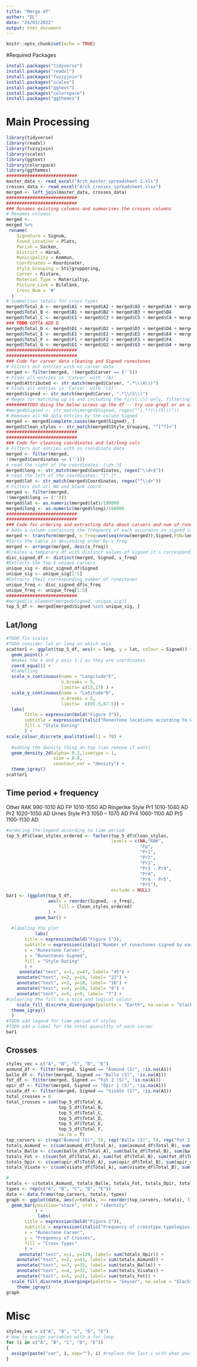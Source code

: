 ```yaml
---
title: "Merge df"
author: "DL"
date: "24/03/2022"
output: html_document
---
```


```r
knitr::opts_chunk$set(echo = TRUE)
```

#Required Packages
```r
install.packages("tidyverse")
install.packages("readxl")
install.packages("fuzzyjoin")
install.packages("scales")
install.packages("ggtext")
install.packages("colorspace")
install.packages("ggthemes")
```

# Main Processing
```r
library(tidyverse)
library(readxl)
library(fuzzyjoin)
library(scales)
library(ggtext)
library(colorspace)
library(ggthemes)
###########################
master_data <- read_excel("Arch_master_spreadsheet-2.xls")
crosses_data <- read_excel("Arch_crosses_spreadsheet.xlsx")
merged <- left_join(master_data, crosses_data)
###########################
###########################
### Renames existing columns and summarises the crosses columns
# Renames columns
merged <-
merged %>%
 rename(
    Signature = Signum,
    Found_Location = Plats,
    Parish = Socken,
    District = Härad,
    Municipality = Kommun,
    Coordinates = Koordinater,
    Style_Grouping = Stilgruppering,
    Carver = Ristare,
    Material_Type = Materialtyp,
    Picture_Link = Bildlänk,
    Cross_Num = '#'
  )
# Summarises totals for cross types
merged$Total_A <- merged$A1 + merged$A2 + merged$A3 + merged$A4 + merged$A5 + merged$A6 + merged$A7 + merged$A8 + merged$A9
merged$Total_B <- merged$B1 + merged$B2 + merged$B3 + merged$B4
merged$Total_C <- merged$C1 + merged$C2 + merged$C3 + merged$C4 + merged$C5 + merged$C6 + merged$C7 + merged$C8 + merged$C9 + merged$C10 + merged$C11
### TODO GOTTA ADD D
merged$Total_D <- merged$D1 + merged$D2 + merged$D3 + merged$D4 + merged$D5 + merged$D6
merged$Total_E <- merged$E1 + merged$E2 + merged$E3 + merged$E4 + merged$E5 + merged$E6 + merged$E7 + merged$E8 + merged$E9 + merged$E10 + merged$E11
merged$Total_F <- merged$F1 + merged$F2 + merged$F3 + merged$F4
merged$Total_G <- merged$G1 + merged$G2 + merged$G3 + merged$G4 + merged$G5 + merged$G6
###########################
###########################
### Code for carver data cleaning and Signed runestones
# Filters out entries with no carver data
merged <- filter(merged, !(merged$Carver == ('')))
# Finds all entries in 'Carver' with '(A)'
merged$Attributed <- str_match(merged$Carver, ".*\\(A\\)")
# Finds all entries in 'Carver' with '(S)'
merged$Signed <- str_match(merged$Carver, ".*\\(S\\)")
# Regex for matching up to and including the first (S) only, filtering out most collabs
########TODO doing the below screws up the df -- try use grepl or an alternative method ........>############NOTE
#merged$Signed <- str_match(merged$Signed, regex("^(.*?)\\(S\\)"))
# Removes all NA data entries by the column Signed
merged <- merged[complete.cases(merged$Signed), ]
merged$Clean_styles <- str_match(merged$Style_Grouping, "^[^?]+")
###########################
###########################
### Code for cleaning coordinates and lat/long cols
# Filters out entries with no coordinate data
merged <- filter(merged, 
!(merged$Coordinates == ('')))
# read the right of the coordinates: (\d+.)$
merged$long <- str_match(merged$Coordinates, regex("\\d+$"))
# read the left of the coordinates: ^[^.]*
merged$lat <- str_match(merged$Coordinates, regex("^\\d+"))
# Filters out all NA and blank coord
merged <- filter(merged, 
!(merged$long == ('')))
merged$lat <- as.numeric(merged$lat)/100000
merged$long <- as.numeric(merged$long)/100000
###########################
###########################
### Code for ordering and extracting data about carvers and num of runestones
# Adds a column containing the frequency of each occurance in signed called s_freq
merged <- transform(merged, s_freq=ave(seq(nrow(merged)),Signed,FUN=length))
#Sorts the table in descending order by s_freq
merged <- arrange(merged, desc(s_freq))
#Creates a temporary df with distinct values of Signed it's corresponding s_freq
disc_signed_df <- distinct(merged, Signed, s_freq)
#Extracts the top 5 unique carvers
unique_sig <- disc_signed_df$Signed
unique_sig <- unique_sig[1:5]
#Extracts their corresponding number of runestones
unique_freq <- disc_signed_df$s_freq
unique_freq <- unique_freq[1:5]
###########################
#merged[is.element(merged$Signed, unique_sig)]
top_5_df <- merged[merged$Signed %in% unique_sig, ]
```




## Lat/long 

```r
#TODO fix scales
#TODO consider lat or long on which axis
scatter1 <- ggplot(top_5_df, aes(x = long, y = lat, colour = Signed)) + 
  geom_point() +
  #makes the x and y axis 1:1 as they are coordinates
  coord_equal() +
  #labelling
  scale_x_continuous(name = "Longitude°E",
                     n.breaks = 5,
                     limits= c(15,17) ) +
  scale_y_continuous(name = "Latitude°N",
                     n.breaks = 5,
                     limits=  c(65.5,67.5)) +
  labs(
       title = expression(bold("Figure 3")),
       subtitle = expression(italic("Runestone locations according to WGS84 coordinates")),
       fill = "Style Dating"
       ) +
scale_colour_discrete_qualitative(l1 = 70) +
  
  #adding the density thing on top (can remove if want)
  geom_density_2d(alpha= 0.2,linetype = 1,
                  size = 0.8,
                  countour_var = "density") +
  theme_igray()
scatter1
```


## Time period + frequency 
Other
RAK	990-1010 AD
FP	1010-1050 AD
Ringerike Style
Pr1	1010-1040 AD
Pr2	1020-1050 AD
Urnes Style
Pr3	1050 – 1070 AD
Pr4	1060-1100 AD
Pr5	1100-1130 AD
```r
#ordering the legend according to time period
top_5_df$Clean_styles_ordered <- factor(top_5_df$Clean_styles,
                                        levels = c(NA,"RAK",
                                                   "Fp",
                                                   "Pr1",
                                                   "Pr2",
                                                   "Pr3",
                                                   "Pr3 - Pr4",
                                                   "Pr4",
                                                   "Pr4 - Pr5",
                                                   "Pr5"),
                                        exclude = NULL)
bar1 <- (ggplot(top_5_df, 
                aes(x = reorder(Signed, -s_freq), 
                    fill = Clean_styles_ordered)
                ) + 
           geom_bar() +
           
  #labeling the plot
           labs(
       title = expression(bold("Figure 1")),
       subtitle = expression(italic("Number of runestones signed by each carver filled with Gräslund's (2006) style dating.")),
       x = "Runestone Carver",
       y = "Runestones Signed",
       fill = "Style Dating"
       ) +
     annotate("text", x=1, y=47, label= "45") +
    annotate("text", x=2, y=24, label= "22") +
    annotate("text", x=3, y=18, label= "16") +
    annotate("text", x=4, y=10, label= "8") +
    annotate("text", x=5, y=9, label= "7") +
#colouring the fill to a nice and logical colour
    scale_fill_discrete_divergingx(palette = "Earth", na.value = "black") +
  theme_igray()
  )
#TODO add legend for time period of styles
#TODO add a label for the total quanitity of each carver
bar1
```



## Crosses
```r
styles_vec = c("A", "B", "C", "D", "E")
asmund_df <- filter(merged, Signed == "Åsmund (S)", !is.na(A1))
balle_df <- filter(merged, Signed == "Balle (S)", !is.na(A1))
fot_df <- filter(merged, Signed == "Fot 2 (S)", !is.na(A1))
opir_df <- filter(merged, Signed == "Öpir 1 (S)", !is.na(A1))
visate_df <- filter(merged, Signed == "Visäte (S)", !is.na(A1))
total_crosses = 0
total_crosses = sum(top_5_df$Total_A, 
                    top_5_df$Total_B, 
                    top_5_df$Total_C, 
                    top_5_df$Total_D, 
                    top_5_df$Total_E,
                    top_5_df$Total_F,
                    na.rm = T)
top_carvers <- c(rep("Åsmund (S)", 5), rep("Balle (S)", 5), rep("Fot 2 (S)", 5), rep("Öpir (S)", 5), rep("Visäte (S)", 5))
totals_Asmund <- c(sum(asmund_df$Total_A), sum(asmund_df$Total_B), sum(asmund_df$Total_C), sum(asmund_df$Total_D), sum(asmund_df$Total_E))
totals_Balle <- c(sum(balle_df$Total_A), sum(balle_df$Total_B), sum(balle_df$Total_C), sum(balle_df$Total_D), sum(balle_df$Total_E))
totals_Fot <- c(sum(fot_df$Total_A), sum(fot_df$Total_B), sum(fot_df$Total_C), sum(fot_df$Total_D), sum(fot_df$Total_E))
totals_Opir <- c(sum(opir_df$Total_A), sum(opir_df$Total_B), sum(opir_df$Total_C), sum(opir_df$Total_D), sum(opir_df$Total_E))
totals_Visate <- c(sum(visate_df$Total_A), sum(visate_df$Total_B), sum(visate_df$Total_C), sum(visate_df$Total_D), sum(visate_df$Total_E))

#
totals <- c(totals_Asmund, totals_Balle, totals_Fot, totals_Opir, totals_Visate)
types <- rep(c("A", "B", "C", "D", "E"))
data <- data.frame(top_carvers, totals, types)
graph <- ggplot(data, aes(y=totals, x= reorder(top_carvers,-totals), fill=types)) +
  geom_bar(position="stack", stat = "identity"
           ) + 
            labs(
       title = expression(bold("Figure 2")),
       subtitle = expression(italic("Frequency of crosstype typologies by carver")),
       x = "Runestone Carver",
       y = "Frequency of Crosses",
       fill = "Cross Types"
       ) +
     annotate("text", x=1, y=129, label= sum(totals_Opir)) +
    annotate("text", x=2, y=43, label= sum(totals_Asmund)) +
    annotate("text", x=3, y=35, label= sum(totals_Balle)) +
    annotate("text", x=4, y=32, label= sum(totals_Visate)) +
    annotate("text", x=5, y=21, label= sum(totals_Fot)) +
  scale_fill_discrete_divergingx(palette = "Geyser", na.value = "black") +
    theme_igray()
graph
```

# Misc
```r
styles_vec = c("A", "B", "C", "D", "E")
# How to assign variables with a for loop
for (i in c("A", "B", "C", "D", "E"))
{
  assign(paste("var", i, sep=""), i) #replace the last i with what you want each var to be
}
```
